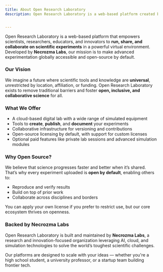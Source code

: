 ```yaml
---
title: About Open Research Laboratory
description: Open Research Laboratory is a web-based platform created by necrozmalabs.


---
```


Open Research Laboratory is a web-based platform that empowers scientists, researchers, educators, and innovators to **run, share, and collaborate on scientific experiments** in a powerful virtual environment. Developed by **Necrozma Labs**, our mission is to make advanced experimentation globally accessible and open-source by default.


### Our Vision

We imagine a future where scientific tools and knowledge are **universal**, unrestricted by location, affiliation, or funding. Open Research Laboratory exists to remove traditional barriers and foster **open, inclusive, and collaborative science** for all.


### What We Offer

- A cloud-based digital lab with a wide range of simulated equipment  
- Tools to **create**, **publish**, and **document** your experiments  
- Collaborative infrastructure for versioning and contributions  
- Open-source licensing by default, with support for custom licenses  
- Optional paid features like private lab sessions and advanced simulation modules


### Why Open Source?

We believe that science progresses faster and better when it’s shared. That’s why every experiment uploaded is **open by default**, enabling others to:

- Reproduce and verify results  
- Build on top of prior work  
- Collaborate across disciplines and borders

You can apply your own license if you prefer to restrict use, but our core ecosystem thrives on openness.


### Backed by Necrozma Labs

Open Research Laboratory is built and maintained by **Necrozma Labs**, a research and innovation-focused organization leveraging AI, cloud, and simulation technologies to solve the world’s toughest scientific challenges.

Our platforms are designed to scale with your ideas — whether you're a high school student, a university professor, or a startup team building frontier tech.
